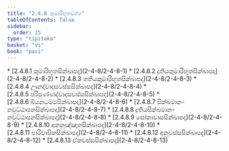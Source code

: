 ```yaml
---
title: "2.4.8 කුමාරිභූතවග්ග"
tableOfContents: false
sidebar:
  order: 15
type: "tipitaka"
basket: "vi"
book: "paci"
---
```



<DynamicBreadcrumb />



<TableOfContents book="paci" section="2.4.8">
* [2.4.8.1 කුමාරිභූතසික්ඛාපද](2-4-8/2-4-8-1)
* [2.4.8.2 දුතියකුමාරිභූතසික්ඛාපද](2-4-8/2-4-8-2)
* [2.4.8.3 තතියකුමාරිභූතසික්ඛාපද](2-4-8/2-4-8-3)
* [2.4.8.4 ඌනද්වාදසවස්සසික්ඛාපද](2-4-8/2-4-8-4)
* [2.4.8.5 පරිපුණ්ණද්වාදසවස්සසික්ඛාපද](2-4-8/2-4-8-5)
* [2.4.8.6 ඛීයනධම්මසික්ඛාපද](2-4-8/2-4-8-6)
* [2.4.8.7 සික්ඛමාන-නවුට්ඨාපනසික්ඛාපද](2-4-8/2-4-8-7)
* [2.4.8.8 දුතියසික්ඛමාන-නවුට්ඨාපනසික්ඛාපද](2-4-8/2-4-8-8)
* [2.4.8.9 සෝකාවාසසික්ඛාපද](2-4-8/2-4-8-9)
* [2.4.8.10 අනනුඤ්ඤාතසික්ඛාපද](2-4-8/2-4-8-10)
* [2.4.8.11 පාරිවාසිකසික්ඛාපද](2-4-8/2-4-8-11)
* [2.4.8.12 අනුවස්සසික්ඛාපද](2-4-8/2-4-8-12)
* [2.4.8.13 ඒකවස්සසික්ඛාපද](2-4-8/2-4-8-13)
</TableOfContents>